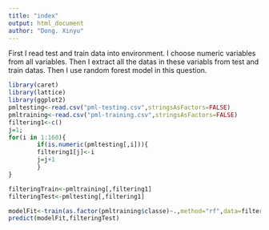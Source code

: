```yaml
---
title: "index"
output: html_document
author: "Dong. Xinyu"
---
```


First I read test and train data into environment.
I choose numeric variables from all variables.
Then I extract all the datas in these variabls from test and train datas.
Then I use random forest model in this question.


```r
library(caret)
library(lattice)
library(ggplot2)
pmltesting<-read.csv("pml-testing.csv",stringsAsFactors=FALSE)
pmltraining<-read.csv("pml-training.csv",stringsAsFactors=FALSE)
filtering1<-c()
j=1;
for(i in 1:160){
        if(is.numeric(pmltesting[,i])){
        filtering1[j]<-i
        j=j+1
        }
}

filteringTrain<-pmltraining[,filtering1]
filteringTest<-pmltesting[,filtering1]

modelFit<-train(as.factor(pmltraining$classe)~.,method="rf",data=filteringTrain,preProcess="pca")
predict(modelFit,filteringTest)
```



